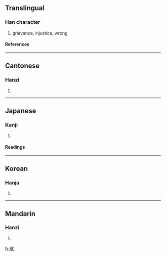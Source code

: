 {{see|寃}}

==Translingual==
===Han character===
{{Han char|rad=冖|as=08|sn=10|four=3741<sub>3</sub>|canj=月弓日戈 (BNAI)}}
# grievance, injustice, wrong
====References====
{{Han ref|kx=0130.270|dkj=01587|dj=0293.070|hdz=10305.010|uh=51A4|ud=20900|bh=ADDE|bd=44510}}
----
==Cantonese==
===Hanzi===
{{yue-hanzi|jyut=|y=yun1}}
# {{defn|Cantonese}}
----
==Japanese==
===Kanji===
{{ja-kanji|grade=|rs=冖08}}
# {{defn|Japanese}}
====Readings====
{{ja-readings|on=[[えん]] (en)|kun=[[かがむ]] (kagamu), [[ぬれぎぬ]] (nureginu)}}
----
==Korean==
===Hanja===
{{ko-hanja|hangeul=원|rv=won|mr=wŏn}}
# {{defn|Korean}}
----
==Mandarin==
===Hanzi===
{{cmn-hanzi|pin=[[yuān]] (yuan1)|wg=yüan<sup>1</sup>}}
# {{defn|Mandarin}}

[[fr:冤]]